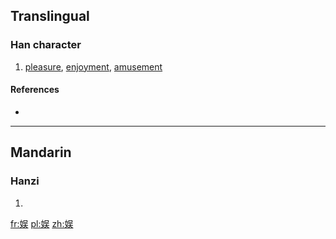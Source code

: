 {{also|娛}}
==Translingual==

===Han character===
{{Han char|rn=38|rad=女|as=07|sn=10|four=|canj=女口一大 (VRMK)|ids=⿰[[女]][[吴]]}}

# [[pleasure]], [[enjoyment]], [[amusement]]

====References====
* {{Han ref|kx=0263.251|hdz=21051.080|uh=5A31|ud=23089}}

----

==Mandarin==

===Hanzi===
{{cmn-hanzi|tra=娛|pin=[[yú]] ([[yu2]])|wg=yü<sup>2</sup>}}

# {{defn|lang=cmn|sort=女07}}

[[fr:娱]]
[[pl:娱]]
[[zh:娱]]